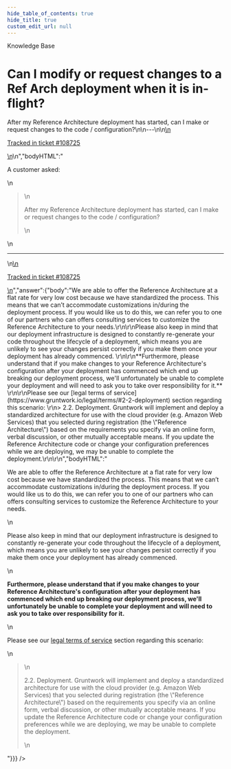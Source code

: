 ```yaml
---
hide_table_of_contents: true
hide_title: true
custom_edit_url: null
---
```



<head>
  <link rel="canonical" href="https://github.com/tnn-tnn-tnn-tnn-tnn-gruntwork-io/knowledge-base/discussions/449" />
</head>

<CenterLayout>
<span className="searchCategory">Knowledge Base</span>
<h1>Can I modify or request changes to a Ref Arch deployment when it is in-flight?</h1>
<GitHub discussion={{"id":"D_kwDOF8slf84APv6u","number":449,"author":{"login":"zackproser"},"title":"Can I modify or request changes to a Ref Arch deployment when it is in-flight?","body":"\nA customer asked:\r\n> After my Reference Architecture deployment has started, can I make or request changes to the code / configuration?\n\n---\n\n<ins datetime=\"2022-06-08T14:32:35Z\">\n  <p><a href=\"https://support.gruntwork.io/hc/requests/108725\">Tracked in ticket #108725</a></p>\n</ins>\n","bodyHTML":"<p dir=\"auto\">A customer asked:</p>\n<blockquote>\n<p dir=\"auto\">After my Reference Architecture deployment has started, can I make or request changes to the code / configuration?</p>\n</blockquote>\n<hr>\n<ins datetime=\"2022-06-08T14:32:35Z\">\n  <p dir=\"auto\"><a href=\"https://support.gruntwork.io/hc/requests/108725\" rel=\"nofollow\">Tracked in ticket #108725</a></p>\n</ins>","answer":{"body":"We are able to offer the Reference Architecture at a flat rate for very low cost because we have standardized the process. This means that we can’t accommodate customizations in/during the deployment process. If you would like us to do this, we can refer you to one of our partners who can offers consulting services to customize the Reference Architecture to your needs.\r\n\r\nPlease also keep in mind that our deployment infrastructure is designed to constantly re-generate your code throughout the lifecycle of a deployment, which means you are unlikely to see your changes persist correctly if you make them once your deployment has already commenced. \r\n\r\n**Furthermore, please understand that if you make changes to your Reference Architecture's configuration after your deployment has commenced which end up breaking our deployment process, we'll unfortunately be unable to complete your deployment and will need to ask you to take over responsibility for it.** \r\n\r\nPlease see our [legal terms of service](https://www.gruntwork.io/legal/terms/#2-2-deployment) section regarding this scenario: \r\n> 2.2. Deployment. Gruntwork will implement and deploy a standardized architecture for use with the cloud provider (e.g. Amazon Web Services) that you selected during registration (the \"Reference Architecture\") based on the requirements you specify via an online form, verbal discussion, or other mutually acceptable means. If you update the Reference Architecture code or change your configuration preferences while we are deploying, we may be unable to complete the deployment.\r\n\r\n","bodyHTML":"<p dir=\"auto\">We are able to offer the Reference Architecture at a flat rate for very low cost because we have standardized the process. This means that we can’t accommodate customizations in/during the deployment process. If you would like us to do this, we can refer you to one of our partners who can offers consulting services to customize the Reference Architecture to your needs.</p>\n<p dir=\"auto\">Please also keep in mind that our deployment infrastructure is designed to constantly re-generate your code throughout the lifecycle of a deployment, which means you are unlikely to see your changes persist correctly if you make them once your deployment has already commenced.</p>\n<p dir=\"auto\"><strong>Furthermore, please understand that if you make changes to your Reference Architecture's configuration after your deployment has commenced which end up breaking our deployment process, we'll unfortunately be unable to complete your deployment and will need to ask you to take over responsibility for it.</strong></p>\n<p dir=\"auto\">Please see our <a href=\"https://www.gruntwork.io/legal/terms/#2-2-deployment\" rel=\"nofollow\">legal terms of service</a> section regarding this scenario:</p>\n<blockquote>\n<p dir=\"auto\">2.2. Deployment. Gruntwork will implement and deploy a standardized architecture for use with the cloud provider (e.g. Amazon Web Services) that you selected during registration (the \"Reference Architecture\") based on the requirements you specify via an online form, verbal discussion, or other mutually acceptable means. If you update the Reference Architecture code or change your configuration preferences while we are deploying, we may be unable to complete the deployment.</p>\n</blockquote>"}}} />

</CenterLayout>
  

<!-- ##DOCS-SOURCER-START
{
  "sourcePlugin": "github-discussions",
  "hash": "dda844d6bb8436407cb76619c63af45b"
}
##DOCS-SOURCER-END -->
